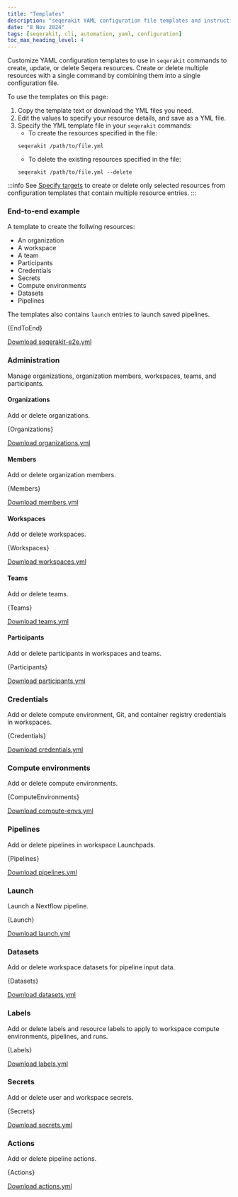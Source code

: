 ```yaml
---
title: "Templates"
description: "seqerakit YAML configuration file templates and instructions"
date: "8 Nov 2024"
tags: [seqerakit, cli, automation, yaml, configuration]
toc_max_heading_level: 4
---
```



Customize YAML configuration templates to use in `seqerakit` commands to create, update, or delete Seqera resources. Create or delete multiple resources with a single command by combining them into a single configuration file.

To use the templates on this page:
1. Copy the template text or download the YML files you need. 
1. Edit the values to specify your resource details, and save as a YML file.
1. Specify the YML template file in your `seqerakit` commands: 
    - To create the resources specified in the file:
    ```console 
    seqerakit /path/to/file.yml
    ```
    - To delete the existing resources specified in the file:
    ```console 
    seqerakit /path/to/file.yml --delete
    ```

:::info 
See [Specify targets](./commands.mdx#specify-targets) to create or delete only selected resources from configuration templates that contain multiple resource entries. 
::: 

### End-to-end example

A template to create the follwing resources:

- An organization
- A workspace 
- A team
- Participants
- Credentials
- Secrets 
- Compute environments
- Datasets 
- Pipelines 

The templates also contains `launch` entries to launch saved pipelines. 

<CodeBlock language="yaml">
{EndToEnd}
</CodeBlock>

[Download seqerakit-e2e.yml](./templates/seqerakit-e2e.yml)

### Administration

Manage organizations, organization members, workspaces, teams, and participants. 

#### Organizations

Add or delete organizations. 

<CodeBlock language="yaml">
{Organizations}
</CodeBlock>

[Download organizations.yml](./templates/organizations.yml)

#### Members

Add or delete organization members. 

<CodeBlock language="yaml">
{Members}
</CodeBlock>

[Download members.yml](./templates/members.yml)

#### Workspaces 

Add or delete workspaces. 

<CodeBlock language="yaml">
{Workspaces}
</CodeBlock>

[Download workspaces.yml](./templates/workspaces.yml)

#### Teams 

Add or delete teams. 

<CodeBlock language="yaml">
{Teams}
</CodeBlock>

[Download teams.yml](./templates/teams.yml)

#### Participants 

Add or delete participants in workspaces and teams. 

<CodeBlock language="yaml">
{Participants}
</CodeBlock>

[Download participants.yml](./templates/participants.yml)

### Credentials

Add or delete compute environment, Git, and container registry credentials in workspaces.

<CodeBlock language="yaml">
{Credentials}
</CodeBlock>

[Download credentials.yml](./templates/credentials.yml)

### Compute environments 

Add or delete compute environments. 

<CodeBlock language="yaml">
{ComputeEnvironments}
</CodeBlock>

[Download compute-envs.yml](./templates/compute-envs.yml)

### Pipelines 

Add or delete pipelines in workspace Launchpads. 

<CodeBlock language="yaml">
{Pipelines}
</CodeBlock>

[Download pipelines.yml](./templates/pipelines.yml)

### Launch

Launch a Nextflow pipeline.

<CodeBlock language="yaml">
{Launch}
</CodeBlock>

[Download launch.yml](./templates/launch.yml)

### Datasets

Add or delete workspace datasets for pipeline input data.

<CodeBlock language="yaml">
{Datasets}
</CodeBlock>

[Download datasets.yml](./templates/datasets.yml)

### Labels

Add or delete labels and resource labels to apply to workspace compute environments, pipelines, and runs.

<CodeBlock language="yaml">
{Labels}
</CodeBlock>

[Download labels.yml](./templates/labels.yml)

### Secrets

Add or delete user and workspace secrets.

<CodeBlock language="yaml">
{Secrets}
</CodeBlock>

[Download secrets.yml](./templates/secrets.yml)

### Actions

Add or delete pipeline actions.

<CodeBlock language="yaml">
{Actions}
</CodeBlock>

[Download actions.yml](./templates/actions.yml)